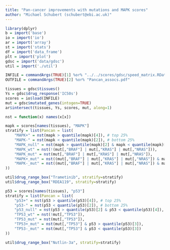 ```yaml
---
title: "Pan-cancer improvements with mutations and MAPK scores"
author: "Michael Schubert (schubert@ebi.ac.uk)"
---
```


```r
library(dplyr)
b = import('base')
io = import('io')
ar = import('array')
st = import('stats')
df = import('data_frame')
plt = import('plot')
gdsc = import('data/gdsc')
util = import('./util')

INFILE = commandArgs(TRUE)[1] %or% "../../scores/gdsc/speed_matrix.RData"
OUTFILE = commandArgs(TRUE)[2] %or% "Pancan_assocs.pdf"

tissues = gdsc$tissues()
Ys = gdsc$drug_response('IC50s')
scores = io$load(INFILE)
mut = gdsc$mutated_genes(intogen=TRUE)
ar$intersect(tissues, Ys, scores, mut, along=1)

nst = function(x) names(x[x])
```

```r
mapk = scores[names(tissues), "MAPK"]
stratify = list(Pancan = list(
    "MAPK+" = nst(mapk > quantile(mapk)[4]), # top 25%
    "MAPK-" = nst(mapk < quantile(mapk)[2]), # bottom 25%
    "MAPK_null" = nst(mapk > quantile(mapk)[2] & mapk < quantile(mapk)[4]), # bottom 25%
    "MAPK_wt" = nst(!(mut[,"BRAF"] | mut[,"KRAS"] | mut[,"NRAS"])),
    "MAPK_mut" = nst(mut[,"BRAF"] | mut[,"KRAS"] | mut[,"NRAS"]),
    "MAPK+_mut" = nst((mut[,"BRAF"] | mut[,"KRAS"] | mut[,"NRAS"]) & mapk > quantile(mapk)[3]),
    "MAPK-_mut" = nst((mut[,"BRAF"] | mut[,"KRAS"] | mut[,"NRAS"]) & mapk < quantile(mapk)[3])
))

util$drug_range_box("Trametinib", stratify=stratify)
util$drug_range_box("RDEA119", stratify=stratify)
```

```r
p53 = scores[names(tissues), "p53"]
stratify = list(Pancan = list(
    "p53+" = nst(p53 > quantile(p53)[4]), # top 25%
    "p53-" = nst(p53 < quantile(p53)[2]), # bottom 25%
    "p53_null" = nst(p53 > quantile(p53)[2] & p53 < quantile(p53)[4]), # bottom 25%
    "TP53_wt" = nst(!mut[,"TP53"]),
    "TP53_mut" = nst(mut[,"TP53"]),
    "TP53+_mut" = nst(mut[,"TP53"] & p53 > quantile(p53)[3]),
    "TP53-_mut" = nst(mut[,"TP53"] & p53 < quantile(p53)[3])
))

util$drug_range_box("Nutlin-3a", stratify=stratify)
```
